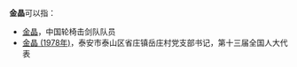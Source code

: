 '''金晶'''可以指：
* [[金晶|金晶]]，中国轮椅击剑队队员
* [[金晶_(1978年)|金晶 (1978年)]]，泰安市泰山区省庄镇岳庄村党支部书记，第十三届全国人大代表

{{disambig}}